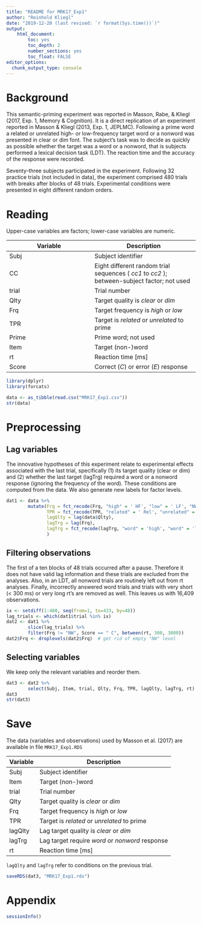 ```yaml
---
title: "README for MRK17_Exp1"
author: "Reinhold Kliegl"
date: "2019-12-20 (last revised: `r format(Sys.time())`)"
output: 
    html_document:
        toc: yes
        toc_depth: 2
        number_sections: yes
        toc_float: FALSE
editor_options: 
  chunk_output_type: console
---
```


# Background

This semantic-priming experiment was reported in Masson, Rabe, & Kliegl (2017, Exp. 1, Memory & Cognition). It is a direct replication of an experiment reported in Masson & Kliegl (2013, Exp. 1, JEPLMC). Following a prime word a related or unrelated high- or low-frequency target word or a nonword was presented in clear or dim font. The subject's task was to decide as quickly as possible whether the target was a word or a nonword, that is subjects performed a lexical decision task (LDT). The reaction time and the accuracy of the response were recorded. 

Seventy-three subjects participated in the experiment. Following 32 practice trials (not included in data), the experiment comprised 480 trials with breaks after blocks of 48 trials. Experimental conditions were presented in eight different random orders. 

# Reading

Upper-case variables are factors; lower-case variables are numeric. 

|Variable | Description|
|---------|----------- |
|Subj     | Subject identifier |
|CC       | Eight different random trial sequences ( _cc1_ to _cc2_ ); between-subject factor; not used |
|trial    | Trial number |
|Qlty     | Target quality is _clear_ or _dim_  |
|Frq      | Target frequency is _high_  or _low_ |
|TPR      | Target is _related_ or _unrelated_ to prime |
|Prime    | Prime word; not used |
|Item     | Target (non-)word  |    
|rt       | Reaction time [ms] |
|Score    | Correct (_C_) or error (_E_) response |


```r
library(dplyr)
library(forcats)

data <- as_tibble(read.csv("MRK17_Exp1.csv"))
str(data)
```

# Preprocessing

## Lag variables

The innovative hypotheses of this experiment relate to experimental effects associated with the last trial, specifically (1) its target quality (clear or dim) and (2) whether the last target (lagTrg) required a word or a nonword response (ignoring the frequency of the word).  These conditions are computed from the data. We also generate new labels for factor levels.

```r
dat1 <- data %>% 
        mutate(Frq = fct_recode(Frq, "high" = ' HF', "low" = ' LF', "NW" = " NW"),
               TPR = fct_recode(TPR, "related" = ' Rel', "unrelated" = " Unr"),
               lagQlty = lag(data$Qlty),
               lagTrg = lag(Frq),
               lagTrg = fct_recode(lagTrg, "word" = 'high', "word" = 'low', "nonword" = "NW")
               )  
```

## Filtering observations

The first of a ten blocks of 48 trials occurred after a pause. Therefore it does not have valid lag information and these trials are excluded from the analyses. Also, in an LDT, all nonword trials are routinely left out from rt analyses. Finally, incorrectly answered word trials and trials with very short (< 300 ms) or very long rt's are removed as well. This leaves us with 16,409 observations. 

```r
ix <- setdiff(1:480, seq(from=1, to=433, by=48))
lag_trials <- which(dat1$trial %in% ix)
dat2 <- dat1 %>% 
        slice(lag_trials) %>% 
        filter(Frq != "NW", Score == " C", between(rt, 300, 3000))
dat2$Frq <- droplevels(dat2$Frq)  # get rid of empty "NW" level
```


## Selecting variables

We keep only the relevant variables and reorder them. 

```r
dat3 <- dat2 %>% 
        select(Subj, Item, trial, Qlty, Frq, TPR, lagQlty, lagTrg, rt)
dat3
str(dat3)
```


# Save

The data (variables and observations) used by Masson et al. (2017) are available in file `MRK17_Exp1.RDS`

|Variable | Description|
|---------|----------- |
|Subj     | Subject identifier |
|Item     | Target (non-)word  |    
|trial    | Trial number |
|Qlty     | Target quality is _clear_ or _dim_  |
|Frq      | Target frequency is _high_  or _low_ |
|TPR      | Target is _related_ or _unrelated_ to prime |
|lagQlty  | Lag target quality is _clear_ or _dim_  |
|lagTrg   | Lag target require _word_ or _nonword_ response |
|rt       | Reaction time [ms] |

`lagQlty` and `lagTrg` refer to conditions on the previous trial. 

```r
saveRDS(dat3, "MRK17_Exp1.rds")
```

# Appendix

```r
sessionInfo()
```


